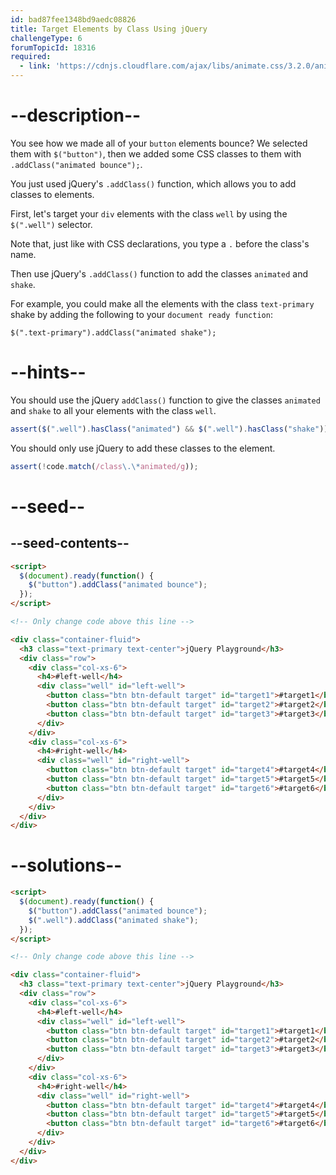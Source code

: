 ```yaml
---
id: bad87fee1348bd9aedc08826
title: Target Elements by Class Using jQuery
challengeType: 6
forumTopicId: 18316
required:
  - link: 'https://cdnjs.cloudflare.com/ajax/libs/animate.css/3.2.0/animate.css'
---
```


# --description--

You see how we made all of your `button` elements bounce? We selected them with `$("button")`, then we added some CSS classes to them with `.addClass("animated bounce");`.

You just used jQuery's `.addClass()` function, which allows you to add classes to elements.

First, let's target your `div` elements with the class `well` by using the `$(".well")` selector.

Note that, just like with CSS declarations, you type a `.` before the class's name.

Then use jQuery's `.addClass()` function to add the classes `animated` and `shake`.

For example, you could make all the elements with the class `text-primary` shake by adding the following to your `document ready function`:

`$(".text-primary").addClass("animated shake");`

# --hints--

You should use the jQuery `addClass()` function to give the classes `animated` and `shake` to all your elements with the class `well`.

```js
assert($(".well").hasClass("animated") && $(".well").hasClass("shake"));
```

You should only use jQuery to add these classes to the element.

```js
assert(!code.match(/class\.\*animated/g));
```

# --seed--

## --seed-contents--

```html
<script>
  $(document).ready(function() {
    $("button").addClass("animated bounce");
  });
</script>

<!-- Only change code above this line -->

<div class="container-fluid">
  <h3 class="text-primary text-center">jQuery Playground</h3>
  <div class="row">
    <div class="col-xs-6">
      <h4>#left-well</h4>
      <div class="well" id="left-well">
        <button class="btn btn-default target" id="target1">#target1</button>
        <button class="btn btn-default target" id="target2">#target2</button>
        <button class="btn btn-default target" id="target3">#target3</button>
      </div>
    </div>
    <div class="col-xs-6">
      <h4>#right-well</h4>
      <div class="well" id="right-well">
        <button class="btn btn-default target" id="target4">#target4</button>
        <button class="btn btn-default target" id="target5">#target5</button>
        <button class="btn btn-default target" id="target6">#target6</button>
      </div>
    </div>
  </div>
</div>
```

# --solutions--

```html
<script>
  $(document).ready(function() {
    $("button").addClass("animated bounce");
    $(".well").addClass("animated shake");
  });
</script>

<!-- Only change code above this line -->

<div class="container-fluid">
  <h3 class="text-primary text-center">jQuery Playground</h3>
  <div class="row">
    <div class="col-xs-6">
      <h4>#left-well</h4>
      <div class="well" id="left-well">
        <button class="btn btn-default target" id="target1">#target1</button>
        <button class="btn btn-default target" id="target2">#target2</button>
        <button class="btn btn-default target" id="target3">#target3</button>
      </div>
    </div>
    <div class="col-xs-6">
      <h4>#right-well</h4>
      <div class="well" id="right-well">
        <button class="btn btn-default target" id="target4">#target4</button>
        <button class="btn btn-default target" id="target5">#target5</button>
        <button class="btn btn-default target" id="target6">#target6</button>
      </div>
    </div>
  </div>
</div>
```
